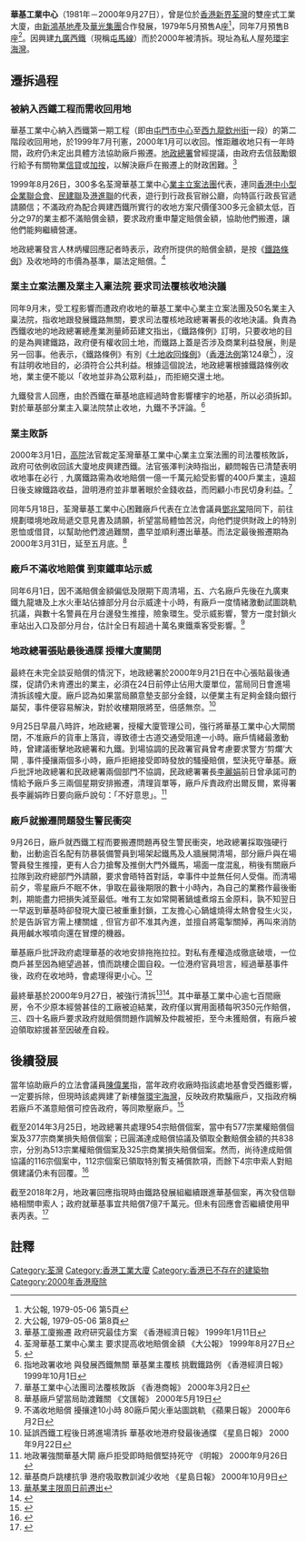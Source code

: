 '''華基工業中心'''（1981年－2000年9月27日），曾是位於[[香港|香港]][[新界|新界]][[荃灣|荃灣]]的雙座式工業大廈，由[[新鴻基地產|新鴻基地產]]及[[華光海運|華光集團]]合作發展，1979年5月預售A座<REF>大公報, 1979-05-06 第5頁</REF>，同年7月預售B座<REF>大公報, 1979-05-06 第8頁</REF>。因興建[[九廣西鐵|九廣西鐵]]（現稱[[屯馬線|屯馬線]]）而於2000年被清拆。現址為私人屋苑[[環宇海灣|環宇海灣]]。

==遷拆過程==

===被納入西鐵工程而需收回用地===
華基工業中心納入西鐵第一期工程（即由[[屯門市中心|屯門市中心]]至[[西九龍|西九龍]][[欽州街|欽州街]]一段）的第二階段收回用地，於1999年7月刊憲，2000年1月可以收回。惟距離收地只有一年時間，政府仍未定出具體方法協助廠戶搬遷。[[地政總署|地政總署]]曾經提議，由政府去信鼓勵銀行給予有關物業[[信貸|信貸]]或[[加按|加按]]，以解決廠戶在搬遷上的財政困難。<ref>華基工廈搬遷 政府研究最佳方案 《香港經濟日報》 1999年1月11日</ref>

1999年8月26日，300多名荃灣華基工業中心[[業主立案法團|業主立案法團]]代表，連同[[香港中小型企業聯合會|香港中小型企業聯合會]]、[[民建聯|民建聯]]及[[港進聯|港進聯]]的代表，遊行到行政長官辦公廳，向特區行政長官遞請願信；不滿政府為配合興建西鐵所實行的收地方案尺價僅300多元金額太低，百分之97的業主都不滿賠償金額，要求政府重申釐定賠償金額，協助他們搬遷，讓他們能夠繼續營運。

地政總署發言人林炳權回應記者時表示，政府所提供的賠償金額，是按《[[鐵路條例|鐵路條例]]》及收地時的市價為基準，屬法定賠償。<ref>荃灣華基工業中心業主 要求提高收地賠償金額 《大公報》 1999年8月27日</ref>

===業主立案法團及業主入稟法院 要求司法覆核收地決議===
同年9月末，受工程影響而遭政府收地的華基工業中心業主立案法團及50名業主入稟法院，指收地跟發展鐵路無關，要求司法覆核地政總署署長的收地決議。負責為西鐵收地的地政總署總產業測量師茹建文指出，《鐵路條例》訂明，只要收地的目的是為興建鐵路，政府便有權收回土地，而鐵路上蓋是否涉及商業利益發展，則是另一回事。他表示，《鐵路條例》有別《[[土地收回條例|土地收回條例]]》（[[香港法例|香港法例]]第124章<ref>{{Cite web |url=http://www.devb.gov.hk/tc/sdev/press/index_id_5190.html |title=存档副本 |access-date=2019-09-19 |archive-url=https://web.archive.org/web/20151231142959/http://www.devb.gov.hk/tc/sdev/press/index_id_5190.html |archive-date=2015-12-31 |dead-url=yes }}</ref>），沒有註明收地目的，必須符合公共利益。根據這個說法，地政總署根據鐵路條例收地，業主便不能以「收地並非為公眾利益」，而拒絕交還土地。

九鐵發言人回應，由於西鐵在華基地底經過時會影響樓宇的地基，所以必須拆卸。對於華基部分業主入稟法院禁止收地，九鐵不予評論。<ref>指地政署收地 與發展西鐵無關 華基業主覆核 挑戰鐵路例 《香港經濟日報》 1999年10月1日</ref>

===業主敗訴===
2000年3月1日，[[香港高等法院|高院]]法官裁定荃灣華基工業中心業主立案法團的司法覆核敗訴，政府可依例收回該大廈地皮興建西鐵。法官張澤判決時指出，顧問報告已清楚表明收地事在必行﹐九廣鐵路需為收地賠償一億一千萬元給受影響的400戶業主，遠超日後支線鐵路收益，證明港府並非單著眼於金錢收益，而罔顧小市民切身利益。<ref>華基工業中心法團司法覆核敗訴 《香港商報》 2000年3月2日</ref>

同年5月18日，荃灣華基工業中心困難廠戶代表在立法會議員[[鄧兆棠|鄧兆棠]]陪同下，前往規劃環境地政局遞交意見書及請願，祈望當局體恤苦況，向他們提供財政上的特別恩恤或借貸，以幫助他們渡過難關，盡早並順利遷出華基。而法定最後搬遷期為2000年3月31日，延至五月底。<ref>華基廠戶望當局助渡難關 《文匯報》 2000年5月19日</ref>

===廠戶不滿收地賠償 到東鐵車站示威===
同年6月1日，因不滿賠償金額偏低及限期下周清場，五、六名廠戶先後在九廣東鐵九龍塘及上水火車站佔據部分月台示威達十小時，有廠戶一度情緒激動試圖跳軌抗議，與數十名警員在月台邊發生推撞，險象環生。受示威影響，警方一度封鎖火車站出入口及部分月台，估計全日有超過十萬名東鐵乘客受影響。<ref>不滿收地賠償 擾攘達10小時 80廠戶闖火車站圖跳軌 《蘋果日報》 2000年6月2日</ref>

===地政總署張貼最後通牒 授權大廈關閉===
最終在未完全談妥賠償的情況下，地政總署於2000年9月21日在中心張貼最後通牒，促請仍未肯遷出的業主，必須在24日前停止佔用大廈單位，當局同日會進場清拆該幢大廈。廠戶認為如果當局願意墊支部分金錢，以便業主有足夠金錢向銀行屬契，事件便容易解決，對於收樓期限將至，倍感無奈。<ref>延誤西鐵工程後日將進場清拆 華基收地港府發最後通牒 《星島日報》 2000年9月22日</ref>

9月25日早晨八時許，地政總署，授權大廈管理公司，強行將華基工業中心大閘關閉，不准廠戶的貨車上落貨，導致德士古道交通受阻達一小時。廠戶情緒最激動時，曾建議衝擊地政總署和九鐵。到場協調的民政署官員曾考慮要求警方‘剪爛’大閘﹐事件擾攘兩個多小時，廠戶拒絕接受即時發放的騷擾賠償，堅決死守華基。廠戶批評地政總署和民政總署兩個部門不協調，民政總署署長[[李麗娟|李麗娟]]前日曾承諾可酌情給予廠戶多三兩個星期安排搬遷，清理貨單等，廠戶斥責政府出爾反爾，累得署長李麗娟昨日要向廠戶說句：「不好意思」。<ref>地政署強關華基大閘 廠戶拒受即時賠償堅持死守 《明報》 2000年9月26日</ref>

===廠戶就搬遷問題發生警民衝突===
9月26日，廠戶就西鐵工程而要搬遷問題再發生警民衝突，地政總署採取強硬行動，出動逾百名配有防暴裝備警員到場架起鐵馬及人牆展開清場，部分廠戶與在場警員發生推撞，更有人合力搶奪及推倒大門外鐵馬，場面一度混亂，稍後有關廠戶拉隊到政府總部門外請願，要求會晤特首對話，幸事件中並無任何人受傷。而清場前夕，零星廠戶不眠不休，爭取在最後期限的數十小時內，為自己的業務作最後衝刺，期能盡力把損失減至最低。唯有工友如常開著鍋爐煮熔五金原料，孰不知翌日一早返到華基時卻發現大廈已被重重封鎖，工友擔心心鍋爐燒得太熱會發生火災，於是告訴官方需上樓關爐﹐但官方卻不准其內進，並擅自將電掣關掉，再叫來消防員用鹹水喉噴向還在冒煙的機器。

華基廠戶批評政府處理華基的收地安排拖拖拉拉。對私有產權造成徹底破壞，一位商戶甚至因為絕望過甚，憤而跳樓企圖自殺。一位港府官員坦言，經過華基事件後，政府在收地時，會處理得更小心。<ref>華基商戶跳樓抗爭 港府吸取教訓減少收地 《星島日報》 2000年10月9日</ref>

最終華基於2000年9月27日，被強行清拆<ref>[http://www.singtao.com/archive/fullstory.asp?andor=or&year1=2000&month1=9&day1=23&year2=2000&month2=9&day2=23&category=all&id=20000923a14&keyword1=&keyword2= 華基業主限周日前遷出]</ref><ref>{{Cite web |url=http://www.info.gov.hk/gia/general/200912/16/P200912160151.htm |title=立法會十八題：華基工業中心 |access-date=2015-04-07 |archive-date=2019-10-30 |archive-url=https://web.archive.org/web/20191030192321/https://www.info.gov.hk/gia/general/200912/16/P200912160151.htm |dead-url=no }}</ref>。其中華基工業中心逾七百間廠房，令不少原本經營甚佳的工廠被迫結業，政府僅以實用面積每呎350元作賠償，三、四十名廠戶要求政府就賠償問題作調解及仲裁被拒，至今未獲賠償，有廠戶被迫領取綜援甚至因破產自殺。

==後續發展==
當年協助廠戶的立法會議員[[陳偉業|陳偉業]]指，當年政府收廠時指該處地基會受西鐵影響，一定要拆除，但現時該處興建了新樓盤[[環宇海灣|環宇海灣]]，反映政府欺騙廠戶，又指政府稱若廠戶不滿意賠償可控告政府，等同欺壓廠戶。<ref>{{Cite web |url=http://orientaldaily.on.cc/cnt/news/20140602/00176_021.html |title=99年為建西鐵 強收廠廈 廠戶轟政府無合理賠償 《東方日報》 2014年6月2日 |access-date=2015年4月7日 |archive-date=2021年1月1日 |archive-url=https://web.archive.org/web/20210101073011/http://orientaldaily.on.cc/cnt/news/20140602/00176_021.html |dead-url=no }}</ref>

截至2014年3月25日，地政總署共處理954宗賠償個案，當中有577宗業權賠償個案及377宗商業損失賠償個案；已圓滿達成賠償協議及領取全數賠償金額的共838宗，分別為513宗業權賠償個案及325宗商業損失賠償個案。然而，尚待達成賠償協議的116宗個案中，112宗個案已領取特別暫支補償款項，而餘下4宗申索人對賠償建議仍未有回覆。<ref>{{Cite web |url=http://www.info.gov.hk/gia/general/201404/09/P201404090357.htm |title=立法會十一題：華基工業中心廠戶賠償個案 2014-04-09 |access-date=2015-04-08 |archive-date=2019-10-31 |archive-url=https://web.archive.org/web/20191031215425/https://www.info.gov.hk/gia/general/201404/09/P201404090357.htm |dead-url=no }}</ref>

截至2018年2月，地政署回應指現時由鐵路發展組繼續跟進華基個案，再次發信聯絡相關申索人；政府就華基事宜共賠償7億7千萬元。但未有回應會否繼續使用甲表丙表。<ref>{{cite news|author1=黃翠儀|title=【動畫】那些年的收地血淚史 華基廠戶遺孀堅持索償18年|url=https://hk.news.appledaily.com/local/realtime/article/20180405/57941126|accessdate=2018-04-05|publisher=蘋果日報|date=2018-04-05|archive-date=2019-10-09|archive-url=https://web.archive.org/web/20191009101342/https://hk.news.appledaily.com/local/realtime/article/20180405/57941126|dead-url=no}}</ref>

==註釋==
{{Reflist}}

[[Category:荃灣|Category:荃灣]]
[[Category:香港工業大廈|Category:香港工業大廈]]
[[Category:香港已不存在的建築物|Category:香港已不存在的建築物]]
[[Category:2000年香港廢除|Category:2000年香港廢除]]